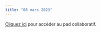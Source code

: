 ```yaml
---
title: "08 mars 2023"
---
```



::: {.callout-note}

[Cliquez ici](https://demo.hedgedoc.org/PeqAiNVjRpyTxRMA9320-w#) pour accéder au pad collaboratif.

:::

